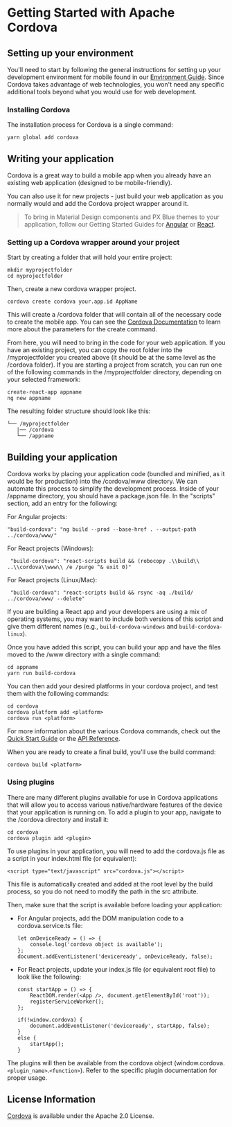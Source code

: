 # Getting Started with Apache Cordova

## Setting up your environment

You'll need to start by following the general instructions for setting up your development environment for mobile found in our [Environment Guide](/development/environment). Since Cordova takes advantage of web technologies, you won't need any specific additional tools beyond what you would use for web development.

### Installing Cordova

The installation process for Cordova is a single command:

```
yarn global add cordova
```

## Writing your application

Cordova is a great way to build a mobile app when you already have an existing web application (designed to be mobile-friendly).

You can also use it for new projects - just build your web application as you normally would and add the Cordova project wrapper around it.

> To bring in Material Design components and PX Blue themes to your application, follow our Getting Started Guides for [Angular](/development/frameworks-web/angular) or [React](/development/frameworks-web/react).

### Setting up a Cordova wrapper around your project

Start by creating a folder that will hold your entire project:

```
mkdir myprojectfolder
cd myprojectfolder
```

Then, create a new cordova wrapper project.

```
cordova create cordova your.app.id AppName
```

This will create a /cordova folder that will contain all of the necessary code to create the mobile app. You can see the [Cordova Documentation](https://cordova.apache.org/docs/en/latest/reference/cordova-cli/index.html#cordova-create-command) to learn more about the parameters for the create command.

From here, you will need to bring in the code for your web application. If you have an existing project, you can copy the root folder into the /myprojectfolder you created above (it should be at the same level as the /cordova folder). If you are starting a project from scratch, you can run one of the following commands in the /myprojectfolder directory, depending on your selected framework:

```
create-react-app appname
ng new appname
```

The resulting folder structure should look like this:

```
└── /myprojectfolder
   |── /cordova
   └── /appname
```

## Building your application

Cordova works by placing your application code (bundled and minified, as it would be for production) into the /cordova/www directory. We can automate this process to simplify the development process. Inside of your /appname directory, you should have a package.json file. In the "scripts" section, add an entry for the following:

For Angular projects:

```
"build-cordova": "ng build --prod --base-href . --output-path ../cordova/www/"
```

For React projects (Windows):

```
 "build-cordova": "react-scripts build && (robocopy .\\build\\ ..\\cordova\\www\\ /e /purge ^& exit 0)"
```

For React projects (Linux/Mac):

```
 "build-cordova": "react-scripts build && rsync -aq ./build/ ../cordova/www/ --delete"
```

If you are building a React app and your developers are using a mix of operating systems, you may want to include both versions of this script and give them different names (e.g., `build-cordova-windows` and `build-cordova-linux`).

Once you have added this script, you can build your app and have the files moved to the /www directory with a single command:

```
cd appname
yarn run build-cordova
```

You can then add your desired platforms in your cordova project, and test them with the following commands:

```
cd cordova
cordova platform add <platform>
cordova run <platform>
```

For more information about the various Cordova commands, check out the [Quick Start Guide](https://cordova.apache.org/docs/en/latest/guide/cli/) or the [API Reference](https://cordova.apache.org/docs/en/latest/reference/cordova-cli/index.html).

When you are ready to create a final build, you'll use the build command:

```
cordova build <platform>
```

### Using plugins

There are many different plugins available for use in Cordova applications that will allow you to access various native/hardware features of the device that your application is running on. To add a plugin to your app, navigate to the /cordova directory and install it:

```
cd cordova
cordova plugin add <plugin>
```

To use plugins in your application, you will need to add the cordova.js file as a script in your index.html file (or equivalent):

```
<script type="text/javascript" src="cordova.js"></script>
```

This file is automatically created and added at the root level by the build process, so you do not need to modify the path in the src attribute.

Then, make sure that the script is available before loading your application:

-   For Angular projects, add the DOM manipulation code to a cordova.service.ts file:

    ```
    let onDeviceReady = () => {
        console.log('cordova object is available');
    };
    document.addEventListener('deviceready', onDeviceReady, false);
    ```

-   For React projects, update your index.js file (or equivalent root file) to look like the following:

    ```
    const startApp = () => {
        ReactDOM.render(<App />, document.getElementById('root'));
        registerServiceWorker();
    };

    if(!window.cordova) {
        document.addEventListener('deviceready', startApp, false);
    }
    else {
        startApp();
    }
    ```

The plugins will then be available from the cordova object (window.cordova.`<plugin_name>`.`<function>`). Refer to the specific plugin documentation for proper usage.

## License Information

[Cordova](https://github.com/apache/cordova-cli/blob/master/LICENSE) is available under the Apache 2.0 License.
